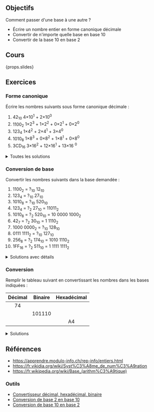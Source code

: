 ## Objectifs

Comment passer d'une base à une autre ?

- Écrire un nombre entier en forme canonique décimale
- Convertir de n'importe quelle base en base 10
- Convertir de la base 10 en base 2

## Cours

{props.slides}

## Exercices

### Forme canonique

Écrire les nombres suivants sous forme canonique décimale :

1. 42<sub>10</sub>
   <Check>
     4×10<sup>1</sup> + 2×10<sup>0</sup>
   </Check>
2. 1100<sub>2</sub>
   <Check>
     1×2<sup>3</sup> + 1×2<sup>2</sup> + 0×2<sup>1</sup> + 0×2<sup>0</sup>
   </Check>
3. 123<sub>4</sub>
   <Check>
     1×4<sup>2</sup> + 2×4<sup>1</sup> + 3×4<sup>0</sup>
   </Check>
4. 1010<sub>8</sub>
   <Check>
     1×8<sup>3</sup> + 0×8<sup>2</sup> + 1×8<sup>1</sup> + 0×8<sup>0</sup>
   </Check>
5. 3CD<sub>16</sub>
   <Check>
     3×16<sup>2</sup> + 12×16<sup>1</sup> + 13×16
     <sup>0</sup>
   </Check>

<details>
<summary>Toutes les solutions</summary>

1. 4×10<sup>1</sup> + 2×10<sup>0</sup>
2. 1×2<sup>3</sup> + 1×2<sup>2</sup> + 0×2<sup>1</sup> + 0×2<sup>0</sup>
3. 1×4<sup>2</sup> + 2×4<sup>1</sup> + 3×4<sup>0</sup>
4. 1×8<sup>3</sup> + 0×8<sup>2</sup> + 1×8<sup>1</sup> + 0×8<sup>0</sup>
5. 3×16<sup>2</sup> + 12×16<sup>1</sup> + 13×16<sup>0</sup>

</details>

### Conversion de base

Convertir les nombres suivants dans la base demandée :

1. 1100<sub>2</sub> = ?<sub>10</sub>
   <Check>
     12<sub>10</sub>
   </Check>
2. 123<sub>4</sub> = ?<sub>10</sub>
   <Check>
     27<sub>10</sub>
   </Check>
3. 1010<sub>8</sub> = ?<sub>10</sub>
   <Check>
     520<sub>10</sub>
   </Check>
4. 123<sub>4</sub> = ?<sub>2</sub>
   <Check>
     27<sub>10</sub> = 11011<sub>2</sub>
   </Check>
5. 1010<sub>8</sub> = ?<sub>2</sub>
   <Check>
     520<sub>10</sub> = 10 0000 1000<sub>2</sub>
   </Check>
6. 42<sub>7</sub> = ?<sub>2</sub>
   <Check>
     30<sub>10</sub> = 1 1110<sub>2</sub>
   </Check>
7. 1000 0000<sub>2</sub> = ?<sub>10</sub>
   <Check>
     128<sub>10</sub>
   </Check>
8. 0111 1111<sub>2</sub> = ?<sub>10</sub>
   <Check>
     127<sub>10</sub>
   </Check>
9. 256<sub>8</sub> = ?<sub>2</sub>
   <Check>
     174<sub>10</sub> = 1010 1110<sub>2</sub>
   </Check>
10. 1FF<sub>16</sub> = ?<sub>2</sub>
    <Check>
      511<sub>10</sub> = 1 1111 1111<sub>2</sub>
    </Check>

<details>
<summary>Solutions avec détails</summary>

1. 1×2<sup>3</sup> + 1×2<sup>2</sup> + 0×2<sup>1</sup> + 0×2<sup>0</sup> = 8 + 4 = **12<sub>10</sub>**
2. 1×4<sup>2</sup> + 2×4<sup>1</sup> + 3×4<sup>0</sup> = 16 + 8 + 3 = **27<sub>10</sub>**
3. 1×8<sup>3</sup> + 0×8<sup>2</sup> + 1×8<sup>1</sup> + 0×8<sup>0</sup> = 512 + 8 = **520<sub>10</sub>**
4. Passer par la base 10 (cf ex 2) : 123<sub>4</sub> = **27<sub>10</sub>** = 16 + 8 + 2 + 1 = **11011<sub>2</sub>**
5. Passer par la base 10 (cf ex 3) : 1010<sub>8</sub> = **520<sub>10</sub>** = 512 + 8 = **10 0000 1000<sub>2</sub>**
6. Passer par la base 10 :42<sub>7</sub> = 4×7<sup>1</sup> + 2×7<sup>0</sup> = **30<sub>10</sub>** = 16 + 8 + 4 + 2 = **1 1110<sub>2</sub>**
7. 1×2<sup>7</sup> = **128<sub>10</sub>**
8. C'est le nombre juste avant 1000 0000<sub>2</sub> (ex 7) : 0111 1111<sub>2</sub> = 1000 0000<sub>2</sub> - 1 = 128<sub>10</sub> - 1 = **127<sub>10</sub>**
9. Passer par la base 10 : 256<sub>8</sub> = 2×8<sup>2</sup> + 5×8<sup>1</sup> + 6×8<sup>0</sup> = **174<sub>10</sub>** = 128 + 32 + 8 + 4 + 2 = **1010 1110<sub>2</sub>**
10. Passer par la base 10 : 1FF<sub>16</sub> = 1×16<sup>2</sup> + 15×16<sup>1</sup> + 15×16<sup>0</sup> = **511<sub>10</sub>** = 256 + 128 + 64 + 32 + 16 + 8 + 4 + 2 + 1 = **1 1111 1111<sub>2</sub>**

</details>

### Conversion

Remplir le tableau suivant en convertissant les nombres dans les bases indiquées :

| Décimal | Binaire | Hexadécimal |
| :-----: | :-----: | :---------: |
|   74    |         |             |
|         | 101110  |             |
|         |         |     A4      |

<details>
<summary>Solutions</summary>

| Décimal |  Binaire   | Hexadécimal |
| :-----: | :--------: | :---------: |
| **74**  |  1001010   |     4A      |
|   46    | **101110** |     2E      |
|   164   |  10100100  |   **A4**    |

</details>

## Références

- https://apprendre.modulo-info.ch/rep-info/entiers.html
- https://fr.vikidia.org/wiki/Syst%C3%A8me_de_num%C3%A9ration
- https://fr.wikipedia.org/wiki/Base_(arithm%C3%A9tique)

### Outils

- [Convertisseur décimal, hexadécimal, binaire](https://sebastienguillon.com/test/javascript/convertisseur.html)
- [Conversion de base 2 en base 10](https://fr.wikihow.com/convertir-un-nombre-binaire-en-nombre-d%C3%A9cimal)
- [Conversion de base 10 en base 2](https://fr.wikihow.com/convertir-du-d%C3%A9cimal-en-binaire)
